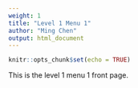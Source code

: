 ```yaml
---
weight: 1
title: "Level 1 Menu 1"
author: "Ming Chen"
output: html_document
---
```


```r
knitr::opts_chunk$set(echo = TRUE)
```

This is the level 1 menu 1 front page.